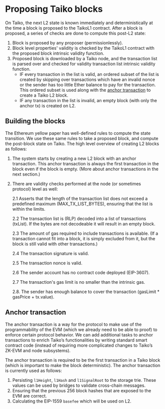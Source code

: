 # Proposing Taiko blocks

On Taiko, the next L2 state is known immediately and deterministically at the time a block is proposed to the TaikoL1 contract. After a block is proposed, a series of checks are done to compute this post-L2 state:

1. Block is proposed by any proposer (permissionlessly).
2. Block level properties' validity is checked by the TaikoL1 contract with the proposed block intrinsic validity function.
3. Proposed block is downloaded by a Taiko node, and the transaction list is parsed over and checked for validity transaction list intrinsic validity function.
   - IF every transaction in the list is valid, an ordered subset of the list is created by skipping over transactions which have an invalid nonce or the sender has too little Ether balance to pay for the transaction. This ordered subset is used along with the [anchor transaction](./proposing#anchor-transaction) to create a Taiko L2 block.
   - IF any transaction in the list is invalid, an empty block (with only the anchor tx) is created on L2.

## Building the blocks

The Ethereum yellow paper has well-defined rules to compute the state transition. We use these same rules to take a proposed block, and compute the post-block state on Taiko. The high level overview of creating L2 blocks as follows:

1. The system starts by creating a new L2 block with an anchor transaction. This anchor transaction is always the first transaction in the block even if the block is empty. (More about anchor transactions in the next section.)

2. There are validity checks performed at the node (or sometimes protocol) level as well:

   2.1 Asserts that the length of the transaction list does not exceed a predefined maximum (MAX_TX_LIST_BYTES), ensuring that the list is within the limits.

   2.2 The transaction list is (RLP) decoded into a list of transactions (txList). If the bytes are not decodeable it will result in an empty block.

   2.3 The amount of gas required to include transactions is available. (If a transaction cannot fit into a block, it is simply excluded from it, but the block is still valid with other transactions.)

   2.4 The transaction signature is valid.

   2.5 The transaction nonce is valid.

   2.6 The sender account has no contract code deployed (EIP-3607).

   2.7 The transaction's gas limit is no smaller than the intrinsic gas.

   2.8. The sender has enough balance to cover the transaction (gasLimit \* gasPrice + tx.value).

## Anchor transaction

The anchor transaction is a way for the protocol to make use of the programmability of the EVM (which we already need to be able to proof) to enforce certain protocol behavior. We can add additional tasks to anchor transactions to enrich Taiko’s functionalities by writing standard smart contract code (instead of requiring more complicated changes to Taiko’s ZK-EVM and node subsystems).

The anchor transaction is required to be the first transaction in a Taiko block (which is important to make the block deterministic). The anchor transaction is currently used as follows:

1. Persisting `l1Height`, `l1Hash` and `l1SignalRoot` to the storage trie. These values can be used by bridges to validate cross-chain messages.
2. Ensuring that the previous 256 block hashes that are exposed to the EVM are correct.
3. Calculating the EIP-1559 `basefee` which will be used on L2.
